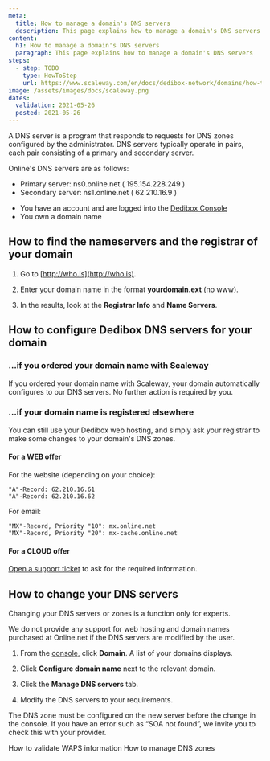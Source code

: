 ```yaml
---
meta:
  title: How to manage a domain's DNS servers
  description: This page explains how to manage a domain's DNS servers
content:
  h1: How to manage a domain's DNS servers
  paragraph: This page explains how to manage a domain's DNS servers
steps:
  - step: TODO
    type: HowToStep
    url: https://www.scaleway.com/en/docs/dedibox-network/domains/how-to/manage-dns-servers
image: /assets/images/docs/scaleway.png
dates:
  validation: 2021-05-26
  posted: 2021-05-26
---
```


A DNS server is a program that responds to requests for DNS zones configured by the administrator. DNS servers typically operate in pairs, each pair consisting of a primary and secondary server.

Online's DNS servers are as follows:

  * Primary server:     ns0.online.net   ( 195.154.228.249 )
  * Secondary server:   ns1.online.net   ( 62.210.16.9 )

<Message type="requirement">

  - You have an account and are logged into the [Dedibox Console](https://console.online.net) 
  - You own a domain name
  
</Message>


## How to find the nameservers and the registrar of your domain

1. Go to [http://who.is](http://who.is).

2. Enter your domain name in the format **yourdomain.ext** (no www).

3. In the results, look at the **Registrar Info** and **Name Servers**.

## How to configure Dedibox DNS servers for your domain

### ...if you ordered your domain name with Scaleway

If you ordered your domain name with Scaleway, your domain automatically configures to our DNS servers. No further action is required by you.

### ...if your domain name is registered elsewhere

You can still use your Dedibox web hosting, and simply ask your registrar to make some changes to your domain's DNS zones. 

#### For a WEB offer

For the website (depending on your choice):
```
"A"-Record: 62.210.16.61
"A"-Record: 62.210.16.62
```

For email:
```
"MX"-Record, Priority "10": mx.online.net
"MX"-Record, Priority "20": mx-cache.online.net
```

#### For a CLOUD offer

[Open a support ticket](https://console.online.net/en/assistance/ticket) to ask for the required information.

## How to change your DNS servers

<Message type="important">

Changing your DNS servers or zones is a function only for experts.

We do not provide any support for web hosting and domain names purchased at Online.net if the DNS servers are modified by the user.

</Message>

1. From the [console](https://console.online.net), click **Domain**. A list of your domains displays.

2. Click **Configure domain name** next to the relevant domain. 

    <Lightbox src="scaleway-domain-configure.png" alt="" />

3. Click the **Manage DNS servers** tab.

  <Lightbox src="scaleway-change-dns.png" alt="" />

4. Modify the DNS servers to your requirements.

<Message type="important">

The DNS zone must be configured on the new server before the change in the console.
If you have an error such as “SOA not found”, we invite you to check this with your provider. 

</Message>

<Navigation title="See Also">
  <PreviousButton to="/dedibox-network/domains/how-to/validate-waps-info/">How to validate WAPS information</PreviousButton>
  <NextButton to="/dedibox-network/domains/how-to/manage-dns-zones/">How to manage DNS zones</NextButton>
</Navigation>

